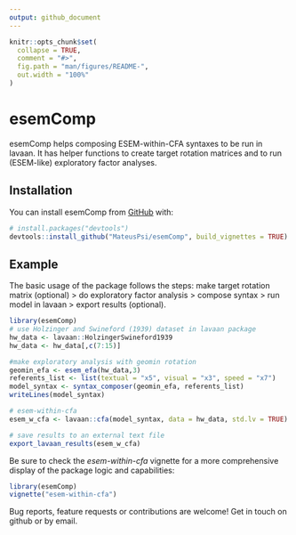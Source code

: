 ```yaml
---
output: github_document
---
```


```r
knitr::opts_chunk$set(
  collapse = TRUE,
  comment = "#>",
  fig.path = "man/figures/README-",
  out.width = "100%"
)
```

# esemComp

<!-- badges: start -->
<!-- badges: end -->

esemComp helps composing ESEM-within-CFA syntaxes to be run in lavaan. It has helper functions to create target rotation matrices and to run (ESEM-like) exploratory factor analyses.

## Installation

You can install esemComp from [GitHub](https://github.com/MateusPsi) with:

``` r
# install.packages("devtools")
devtools::install_github("MateusPsi/esemComp", build_vignettes = TRUE)
```

## Example

The basic usage of the package follows the steps: make target rotation matrix (optional) > do exploratory factor analysis > compose syntax > run model in lavaan > export results (optional).

```r
library(esemComp)
# use Holzinger and Swineford (1939) dataset in lavaan package
hw_data <- lavaan::HolzingerSwineford1939
hw_data <- hw_data[,c(7:15)]

#make exploratory analysis with geomin rotation
geomin_efa <- esem_efa(hw_data,3)
referents_list <- list(textual = "x5", visual = "x3", speed = "x7")
model_syntax <- syntax_composer(geomin_efa, referents_list)
writeLines(model_syntax)

# esem-within-cfa
esem_w_cfa <- lavaan::cfa(model_syntax, data = hw_data, std.lv = TRUE)

```

```r
# save results to an external text file
export_lavaan_results(esem_w_cfa)
```

Be sure to check the _esem-within-cfa_ vignette for a more comprehensive display of the package logic and capabilities:
```r
library(esemComp)
vignette("esem-within-cfa")
```

Bug reports, feature requests or contributions are welcome! Get in touch on github or by email.
